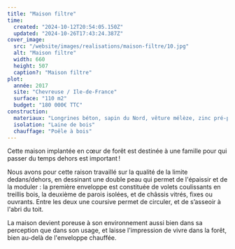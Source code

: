 ```yaml
---
title: "Maison filtre"
time:
  created: "2024-10-12T20:54:05.150Z"
  updated: "2024-10-26T17:43:24.387Z"
cover_image:
  src: "/website/images/realisations/maison-filtre/10.jpg"
  alt: "Maison filtre"
  width: 660
  height: 507
  caption?: "Maison filtre"
plot:
  année: 2017
  site: "Chevreuse / Ile-de-France"
  surface: "110 m2"
  budget: "180 000€ TTC"
construction:
  materiaux: "Longrines béton, sapin du Nord, vêture mélèze, zinc pré-patiné"
  isolation: "Laine de bois"
  chauffage: "Poêle à bois"
---
```


Cette maison implantée en cœur de forêt est destinée à une famille pour qui passer du temps dehors est important !

Nous avons pour cette raison travaillé sur la qualité de la limite dedans/dehors, en dessinant une double peau qui permet de l'épaissir et de la moduler :
la première enveloppe est constituée de volets coulissants en treillis bois, la deuxième de parois isolées, et de châssis vitrés, fixes ou ouvrants. Entre les deux une coursive permet de circuler, et de s’asseoir à l'abri du toit.

La maison devient poreuse à son environnement aussi bien dans sa perception que dans son usage, et laisse l'impression de vivre dans la forêt, bien au-delà de l'enveloppe chauffée.
